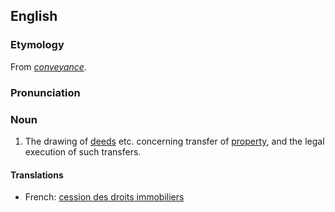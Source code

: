 ==English==
===Etymology===
From ''[[conveyance]]''.

===Pronunciation===
{{IPA|/kənˈveɪənsɪŋ/}}

===Noun===
{{en-noun|-}}

# {{law}} The drawing of [[deeds]] etc. concerning transfer of [[property]], and the legal execution of such transfers.

====Translations====
{{trans-top|legal process}}
*French: [[cession des droits immobiliers]] {{f}}
{{trans-mid}}
{{trans-bottom}}